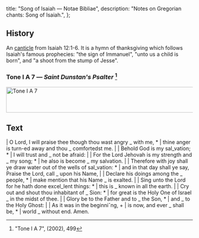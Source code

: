   title: "Song of Isaiah — Notae Bibliae",
  description: "Notes on Gregorian chants: Song of Isaiah.",
};

<Initial text="Song of Isaiah" />

## History

An [canticle](/glossary/liturgical-terms#canticle) from Isaiah 12:1-6. It is a hymn of thanksgiving which follows Isaiah's famous prophecies: "the sign of Immanuel", "unto us a child is born", and "a shoot from the stump of Jesse".

### Tone I A 7 — *Saint Dunstan's Psalter* [^1]

<Image
  src="/chants/tone-i-a-7.svg"
  alt="Tone I A 7"
  width="600"
  height="69"
/>

## Text

<Poetry>
|  O Lord, I will praise thee though thou wast angry _ with me, *
|  thine anger is turn-ed away and thou _ comfortedst me.
|
|  Behold God is my sal_vation; *
|  I will trust and _ not be afraid:
|
|  For the Lord Jehovah is my strength and _ my song; *
|  he also is become _ my salvation.
|
|  Therefore with joy shall ye draw water out of the wells of sal_vation: *
|  and in that day shall ye say, Praise the Lord, call _ upon his Name,
|
|  Declare his doings among the _ people, *
|  make mention that his Name _ is exalted.
|
|  Sing unto the Lord for he hath done excel_lent things: *
|  this is _ known in all the earth.
|
|  Cry out and shout thou inhabitant of _ Sion: *
|  for great is the Holy One of Israel _ in the midst of thee.
|
|  Glory be to the Father and to _ the Son, *
|  and _ to the Holy Ghost:
|
|  As it was in the beginniˇng, +
|  is now, and ever _ shall be, *
|  world _ without end. Amen.
</Poetry>

[^1]: "Tone I A 7", *<Definition lang="english" anchor="saint-dunstans-psalter" text="Saint Dunstan's Plainsong Psalter" />* (2002), 499
